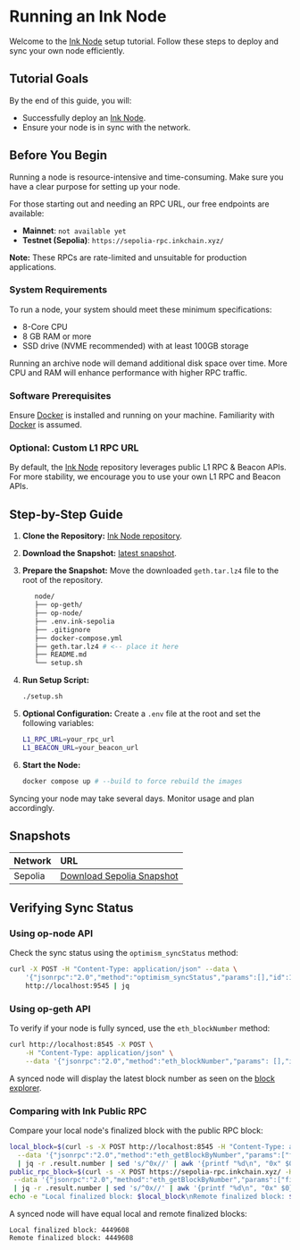 
# Running an Ink Node

Welcome to the [Ink Node] setup tutorial. Follow these steps to deploy and sync your own node efficiently.

## Tutorial Goals

By the end of this guide, you will:

- Successfully deploy an [Ink Node].
- Ensure your node is in sync with the network.

## Before You Begin

<Callout emoji="⚠️" type='warning'>
Running a node is resource-intensive and time-consuming. Make sure you have a clear purpose for setting up your node.

For those starting out and needing an RPC URL, our free endpoints are available:

- **Mainnet**: `not available yet`
- **Testnet (Sepolia)**: `https://sepolia-rpc.inkchain.xyz/`

**Note:** These RPCs are rate-limited and unsuitable for production applications.
</Callout>

### System Requirements

To run a node, your system should meet these minimum specifications:

- 8-Core CPU
- 8 GB RAM or more
- SSD drive (NVME recommended) with at least 100GB storage

Running an archive node will demand additional disk space over time. More CPU and RAM will enhance performance with higher RPC traffic.

### Software Prerequisites

Ensure [Docker] is installed and running on your machine. Familiarity with [Docker] is assumed.

### Optional: Custom L1 RPC URL

By default, the [Ink Node] repository leverages public L1 RPC & Beacon APIs. For more stability, we encourage you to use your own L1 RPC and Beacon APIs.

## Step-by-Step Guide

1. **Clone the Repository:** [Ink Node repository](https://github.com/inkonchain/node).

2. **Download the Snapshot:** [latest snapshot](#snapshots-table).

3. **Prepare the Snapshot:** Move the downloaded `geth.tar.lz4` file to the root of the repository.
   ```sh
      node/
      ├── op-geth/
      ├── op-node/
      ├── .env.ink-sepolia
      ├── .gitignore
      ├── docker-compose.yml
      ├── geth.tar.lz4 # <-- place it here
      ├── README.md
      └── setup.sh
   ```

4. **Run Setup Script:**
   ```sh
   ./setup.sh
   ```

5. **Optional Configuration:**
   Create a `.env` file at the root and set the following variables:
   ```sh
   L1_RPC_URL=your_rpc_url
   L1_BEACON_URL=your_beacon_url
   ```

6. **Start the Node:**
   ```sh
   docker compose up # --build to force rebuild the images
   ```

<Callout emoji="⚠️" type='warning'>
Syncing your node may take several days. Monitor usage and plan accordingly.
</Callout>

## Snapshots

| Network | URL |
| :----- | :---- |
| Sepolia | [Download Sepolia Snapshot](https://drive.google.com/file/d/1Nt6X8va7WTgOL6s7BHWqGAI8gyVdE4GE/view?usp=sharing) |

## Verifying Sync Status

### Using op-node API

Check the sync status using the `optimism_syncStatus` method:
```sh
curl -X POST -H "Content-Type: application/json" --data \
    '{"jsonrpc":"2.0","method":"optimism_syncStatus","params":[],"id":1}' \
    http://localhost:9545 | jq
```

### Using op-geth API

To verify if your node is fully synced, use the `eth_blockNumber` method:
```sh
curl http://localhost:8545 -X POST \
    -H "Content-Type: application/json" \
    --data '{"jsonrpc":"2.0","method":"eth_blockNumber","params": [],"id":1}' | jq -r .result | sed 's/^0x//' | awk '{printf "%d\n", "0x" $0}';
```

A synced node will display the latest block number as seen on the [block explorer](https://sepolia-explorer.inkchain.xyz/).

### Comparing with Ink Public RPC

Compare your local node's finalized block with the public RPC block:
```sh
local_block=$(curl -s -X POST http://localhost:8545 -H "Content-Type: application/json" \
  --data '{"jsonrpc":"2.0","method":"eth_getBlockByNumber","params":["finalized", false],"id":1}' \
  | jq -r .result.number | sed 's/^0x//' | awk '{printf "%d\n", "0x" $0}'); \
public_rpc_block=$(curl -s -X POST https://sepolia-rpc.inkchain.xyz/ -H "Content-Type: application/json" \
 --data '{"jsonrpc":"2.0","method":"eth_getBlockByNumber","params":["finalized", false],"id":1}' \
 | jq -r .result.number | sed 's/^0x//' | awk '{printf "%d\n", "0x" $0}'); \
echo -e "Local finalized block: $local_block\nRemote finalized block: $public_rpc_block"
```

A synced node will have equal local and remote finalized blocks:
```text
Local finalized block: 4449608
Remote finalized block: 4449608
```

[docker]: https://www.docker.com/
[ink node]: https://github.com/inkonchain/node
[repo]: https://github.com/inkonchain/node
